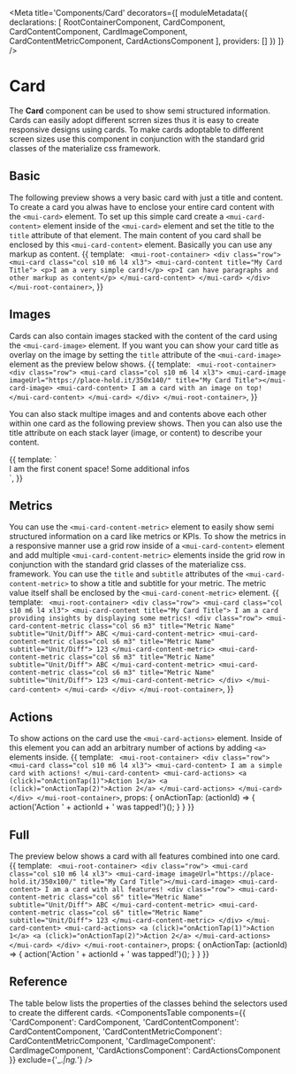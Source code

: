 


<Meta title='Components/Card' decorators={[
  moduleMetadata({
    declarations: [
      RootContainerComponent,
      CardComponent,
      CardContentComponent,
      CardImageComponent,
      CardContentMetricComponent,
      CardActionsComponent
    ],
    providers: []
  })
]} />

# Card
The **Card** component can be used to show semi structured information. Cards can easily adopt different scrren sizes thus it
is easy to create responsive designs using cards. To make cards adoptable to different screen sizes use this component in
conjunction with the standard grid classes of the materialize css framework.

## Basic
The following preview shows a very basic card with just a title and content. To create a card you alwas have to enclose your
entire card content with the `<mui-card>` element. To set up this simple card create a `<mui-card-content>` element inside of 
the `<mui-card>` element and set the title to the `title` attribute of that element. The main content of you card shall be 
enclosed by this `<mui-card-content>` element. Basically you can use any markup as content.
<Preview>
  <Story name='Basic' height='170px'>{{
    template: `
      <mui-root-container>
        <div class="row">
            <mui-card class="col s10 m6 l4 xl3">
              <mui-card-content title="My Card Title">
                <p>I am a very simple card!</p>
                <p>I can have paragraphs and other markup as content</p>
              </mui-card-content>
            </mui-card>
        </div>
      </mui-root-container>`,
  }}
  </Story>
</Preview>

## Images
Cards can also contain images stacked with the content of the card using the `<mui-card-image>` element. If you want you can
show your card title as overlay on the image by setting the `title` attribute of the `<mui-card-image>` element as the preview
below shows.
<Preview>
  <Story name='One Image' height='300px'>{{
    template: `
      <mui-root-container>
        <div class="row">
            <mui-card class="col s10 m6 l4 xl3">
              <mui-card-image imageUrl="https://place-hold.it/350x140/" title="My Card Title"></mui-card-image>
              <mui-card-content>
                I am a card with an image on top!
              </mui-card-content>
            </mui-card>
        </div>
      </mui-root-container>`,
  }}
  </Story>
</Preview>

You can also stack multipe images and and contents above each other within one card as the following preview shows. Then you 
can also use the title attribute on each stack layer (image, or content) to describe your content.

<Preview>
  <Story name='Multiple Images' height='470px'>{{
    template: `
      <mui-root-container>
        <div class="row">
            <mui-card class="col s10 m6 l4 xl3">
              <mui-card-image imageUrl="https://place-hold.it/350x100/" title="My Card Title"></mui-card-image>
              <mui-card-content title="Primary Info">
                I am the first conent space!
              </mui-card-content>
              <mui-card-image imageUrl="https://place-hold.it/350x60/" title="A second Image"></mui-card-image>
              <mui-card-content title="Additional Info">
                Some additional infos
              </mui-card-content>
            </mui-card>
        </div>
      </mui-root-container>`,
  }}
  </Story>
</Preview>

## Metrics
You can use the `<mui-card-content-metric>` element to easily show semi structured information on a card like metrics or KPIs. 
To show the metrics in a responsive manner use a grid row inside of a `<mui-card-content>` element and add multiple
`<mui-card-content-metric>` elements inside the grid row in conjunction with the standard grid classes of the materialize css.
framework. You can use the `title` and `subtitle` attributes of the `<mui-card-content-metric>` to show a title and subtitle 
for your metric. The metric value itself shall be enclosed by the `<mui-card-conent-metric>` element.
<Preview>
  <Story name='Metrics' height='350px'>{{
    template: `
      <mui-root-container>
        <div class="row">
            <mui-card class="col s10 m6 l4 xl3">
              <mui-card-content title="My Card Title">
                I am a card providing insights by displaying some metrics!
                <div class="row">
                  <mui-card-content-metric class="col s6 m3" title="Metric Name" subtitle="Unit/Diff">
                    ABC
                  </mui-card-content-metric>
                  <mui-card-content-metric class="col s6 m3" title="Metric Name" subtitle="Unit/Diff">
                    123
                  </mui-card-content-metric>
                  <mui-card-content-metric class="col s6 m3" title="Metric Name" subtitle="Unit/Diff">
                    ABC
                  </mui-card-content-metric>
                  <mui-card-content-metric class="col s6 m3" title="Metric Name" subtitle="Unit/Diff">
                    123
                  </mui-card-content-metric>
                </div>
              </mui-card-content>
            </mui-card>
        </div>
      </mui-root-container>`,
  }}
  </Story>
</Preview>

## Actions
To show actions on the card use the `<mui-card-actions>` element. Inside of this element you can add an arbitrary number of 
actions by adding `<a>` elements inside.
<Preview>
  <Story name='Actions' height='200px'>{{
    template: `
      <mui-root-container>
        <div class="row">
            <mui-card class="col s10 m6 l4 xl3">
              <mui-card-content>
                I am a simple card with actions!
              </mui-card-content>
              <mui-card-actions>
                  <a (click)="onActionTap(1)">Action 1</a>
                  <a (click)="onActionTap(2)">Action 2</a>
              </mui-card-actions>
            </mui-card>
        </div>
      </mui-root-container>`,
    props: {
      onActionTap: (actionId) => {
        action('Action ' + actionId + ' was tapped!')();
      }
    }
  }}
  </Story>
</Preview>

## Full
The preview below shows a card with all features combined into one card. 
<Preview>
  <Story name='Full' height='380px'>{{
    template: `
      <mui-root-container>
        <div class="row">
            <mui-card class="col s10 m6 l4 xl3">
              <mui-card-image imageUrl="https://place-hold.it/350x100/" title="My Card Title"></mui-card-image>
              <mui-card-content>
                I am a card with all features!
                <div class="row">
                  <mui-card-content-metric class="col s6" title="Metric Name" subtitle="Unit/Diff">
                    ABC
                  </mui-card-content-metric>
                  <mui-card-content-metric class="col s6" title="Metric Name" subtitle="Unit/Diff">
                    123
                  </mui-card-content-metric>
                </div>
              </mui-card-content>
              <mui-card-actions>
                  <a (click)="onActionTap(1)">Action 1</a>
                  <a (click)="onActionTap(2)">Action 2</a>
              </mui-card-actions>
            </mui-card>
        </div>
      </mui-root-container>`,
    props: {
      onActionTap: (actionId) => {
        action('Action ' + actionId + ' was tapped!')();
      }
    }
  }}
  </Story>
</Preview>

## Reference
The table below lists the properties of the classes behind the selectors used to create the different cards.
<ComponentsTable components={{
  'CardComponent': CardComponent,
  'CardContentComponent': CardContentComponent,
  'CardContentMetricComponent': CardContentMetricComponent,
  'CardImageComponent': CardImageComponent,
  'CardActionsComponent': CardActionsComponent }} 
  exclude={'_.*|ng.*'} 
/>